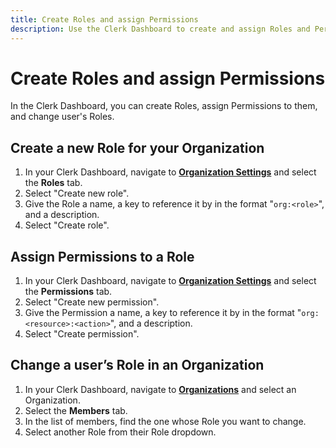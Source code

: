 ```yaml
---
title: Create Roles and assign Permissions
description: Use the Clerk Dashboard to create and assign Roles and Permissions to users in your Organization.
---
```


# Create Roles and assign Permissions

In the Clerk Dashboard, you can create Roles, assign Permissions to them, and change user's Roles.

## Create a new Role for your Organization

1. In your Clerk Dashboard, navigate to [**Organization Settings**](https://dashboard.clerk.com/last-active?path=organizations-settings) and select the **Roles** tab. 
2. Select "Create new role".
3. Give the Role a name, a key to reference it by in the format "`org:<role>`", and a description.
4. Select "Create role".

## Assign Permissions to a Role

1. In your Clerk Dashboard, navigate to [**Organization Settings**](https://dashboard.clerk.com/last-active?path=organizations-settings) and select the **Permissions** tab. 
2. Select "Create new permission".
3. Give the Permission a name, a key to reference it by in the format "`org:<resource>:<action>`", and a description.
4. Select "Create permission".

## Change a user’s Role in an Organization

1. In your Clerk Dashboard, navigate to [**Organizations**](https://dashboard.clerk.com/last-active?path=organizations) and select an Organization.
2. Select the **Members** tab. 
3. In the list of members, find the one whose Role you want to change.
4. Select another Role from their Role dropdown.
